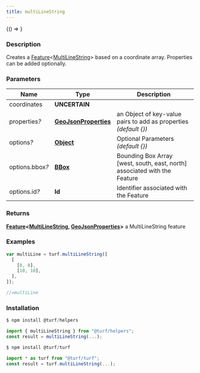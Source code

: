 ```yaml
---
title: multiLineString
---
```



<!-- Expose turf as global var for experimenting in the browser console -->

<BrowserOnly>{() => <WindowTurfGlobal turf={turf} />}</BrowserOnly>

### Description

Creates a [Feature](https://tools.ietf.org/html/rfc7946#section-3.2)\<[MultiLineString](https://tools.ietf.org/html/rfc7946#section-3.1.5)\> based on a
coordinate array. Properties can be added optionally.

### Parameters

| Name                 | Type                                                                                            | Description                                                               |
| -------------------- | ----------------------------------------------------------------------------------------------- | ------------------------------------------------------------------------- |
| coordinates          | **UNCERTAIN**                                                                                   |                                                                           |
| properties<i>?</i>   | **[GeoJsonProperties](https://tools.ietf.org/html/rfc7946#section-3.2)**                        | an Object of key-value pairs to add as properties _(default \{\})_        |
| options<i>?</i>      | **[Object](https://developer.mozilla.org/docs/Web/JavaScript/Reference/Global_Objects/Object)** | Optional Parameters _(default \{\})_                                      |
| options.bbox<i>?</i> | **[BBox](https://tools.ietf.org/html/rfc7946#section-5)**                                       | Bounding Box Array [west, south, east, north] associated with the Feature |
| options.id<i>?</i>   | **Id**                                                                                          | Identifier associated with the Feature                                    |

### Returns

**[Feature](https://tools.ietf.org/html/rfc7946#section-3.2)\<[MultiLineString](https://tools.ietf.org/html/rfc7946#section-3.1.5), [GeoJsonProperties](https://tools.ietf.org/html/rfc7946#section-3.2)\>** a MultiLineString feature

### Examples

```javascript
var multiLine = turf.multiLineString([
  [
    [0, 0],
    [10, 10],
  ],
]);

//=multiLine
```

### Installation

```javascript
$ npm install @turf/helpers

import { multiLineString } from "@turf/helpers";
const result = multiLineString(...);
```

```javascript
$ npm install @turf/turf

import * as turf from "@turf/turf";
const result = turf.multiLineString(...);
```
